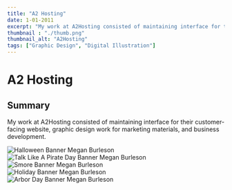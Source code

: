 ```yaml
---
title: "A2 Hosting"
date: 1-01-2011
excerpt: "My work at A2Hosting consisted of maintaining interface for their customer-facing website, graphic design work for marketing materials, and business development."
thumbnail : "./thumb.png"
thumbnail_alt: "A2Hosting"
tags: ["Graphic Design", "Digital Illustration"]
---
```



# A2 Hosting

## Summary
My work at A2Hosting consisted of maintaining interface for their customer-facing website, graphic design work for marketing materials, and business development.



<section className={portfolioStyles.portfolioImage3}>
<img src={zBanner} alt="Halloween Banner Megan Burleson"/>
</section>

<section className={portfolioStyles.portfolioImage3}>
<img src={pBanner} alt="Talk Like A Pirate Day Banner Megan Burleson"/>
</section>

<section className={portfolioStyles.portfolioImage3}>
<img src={sBanner} alt="Smore Banner Megan Burleson"/>
</section>

<section className={portfolioStyles.portfolioImage3}>
<img src={hBanner} alt="Holiday Banner Megan Burleson"/>
</section>

<section className={portfolioStyles.portfolioImage3}>
<img src={tBanner} alt="Arbor Day Banner Megan Burleson"/>
</section>





